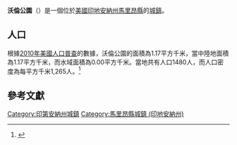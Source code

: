 {{noteTA
|G1=USState
|G2=地名
|G3=Unit
}}
{{Infobox settlement
|name            = 沃倫公園
|native_name = Warren Park
|settlement_type          = [[鎮|城鎮]]
|image_skyline            = Marion County Indiana Incorporated and Unincorporated areas Warren Park Highlighted 1880234.svg
|imagesize                = 250px
|image_map                = 
|mapsize                  = 
|subdivision_type         = [[世界政區索引|國家]]
|subdivision_type1        = [[美国州份|州份]]
|subdivision_type2        = [[印地安納州行政區劃|縣]]
|subdivision_name         = [[美国|美国]]
|subdivision_name1        = [[印地安納州|印地安納州]]
|subdivision_name2        = [[馬里昂縣_(印地安納州)|馬里昂縣]]
|elevation_ft             = 827
|elevation_m              = 252
|timezone                 = [[北美东部时区|CST]]
|area_total_km2           = 1.17
|area_land_km2            = 1.17
|area_water_km2           = 0.00
|area_total_sq_mi         = 
|area_land_sq_mi          = 
|area_water_sq_mi         = 
|population_as_of         = [[2010年美國人口普查|2010]]
|population_footnotes     = 
|population_total         = 1480
|population_density_km2   = auto
|population_density_sq_mi = auto
|utc_offset               = -5
|coordinates              = {{coord|39|46|51|N|86|03|08|W|display=inline,title}}
| coor_pinpoint           = 
| coordinates_footnotes   = 
|timezone_DST             = EDT
|utc_offset_DST           = -4
|postal_code_type         = [[美國郵區編號|郵區編號]]
|postal_code              = 
|area_code                = {{link-en|电话区号317|Area code 317|317}}
|blank_name = [[地名信息系统|GNIS ID]]
|blank_info = 445482<ref name="GNIS">{{cite gnis|445482|Warren Park}}</ref>
}}
'''沃倫公園'''（{{lang-en|Warren Park}}）是一個位於[[美國|美國]][[印地安納州|印地安納州]][[馬里昂縣_(印地安納州)|馬里昂縣]]的[[鎮|城鎮]]。

== 人口 ==
根據[[2010年美國人口普查|2010年美國人口普查]]的數據，沃倫公園的面積為1.17平方千米，當中陸地面積為1.17平方千米，而水域面積為0.00平方千米。當地共有人口1480人，而人口密度為每平方千米1,265人。<ref name="GR8">{{cite web|url=http://factfinder2.census.gov|publisher=[[美国人口调查局|美国人口调查局]]|accessdate=2011-05-14|title=American FactFinder|archive-date=2013-09-11|archive-url=https://web.archive.org/web/20130911234518/http://factfinder2.census.gov/|dead-url=no}}</ref>

== 參考文獻 ==
{{reflist}}
{{馬里昂縣 (印地安納州)}}
{{Indiana-geo-stub}}
{{DEFAULTSORT:Warren Park, Indiana}}
[[Category:印第安納州城鎮|Category:印第安納州城鎮]]
[[Category:馬里昂縣城鎮_(印地安納州)|Category:馬里昂縣城鎮 (印地安納州)]]